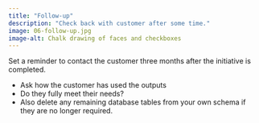 ```yaml
---
title: "Follow-up"
description: "Check back with customer after some time."
image: 06-follow-up.jpg
image-alt: Chalk drawing of faces and checkboxes
---
```

  
Set a reminder to contact the customer three months after the initiative is completed.

- Ask how the customer has used the outputs
- Do they fully meet their needs? 
- Also delete any remaining database tables from your own schema if they are no longer required.
  